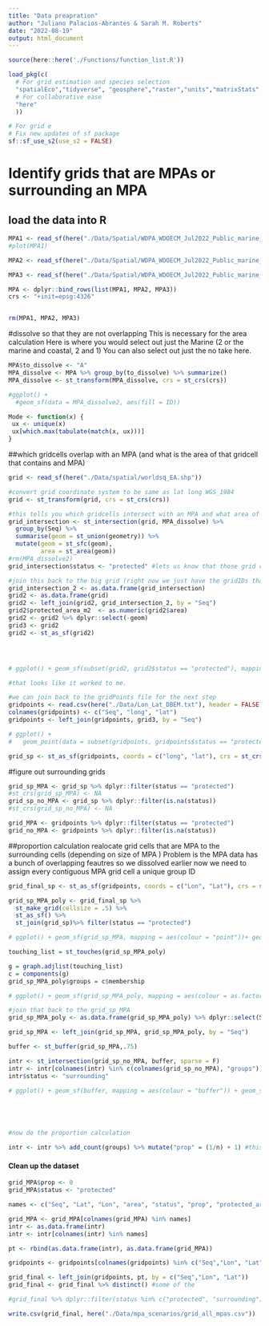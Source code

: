 ```yaml
---
title: "Data preapration"
author: "Juliano Palacios-Abrantes & Sarah M. Roberts"
date: "2022-08-19"
output: html_document
---
```


```r
source(here::here('./Functions/function_list.R'))

load_pkg(c(
  # For grid estimation and species selection
  "spatialEco","tidyverse", "geosphere","raster","units","matrixStats","sf","rmapshaper", "igraph",
  # For collaborative ease
  "here"
  ))

# For grid e
# Fix new updates of sf package
sf::sf_use_s2(use_s2 = FALSE)


```

# Identify grids that are MPAs or surrounding an MPA

## load the data into R 

```r
MPA1 <- read_sf(here("./Data/Spatial/WDPA_WDOECM_Jul2022_Public_marine_shp/WDPA_WDOECM_Jul2022_Public_marine_shp_0/WDPA_WDOECM_Jul2022_Public_marine_shp-polygons.shp"))
#plot(MPA1)

MPA2 <- read_sf(here("./Data/Spatial/WDPA_WDOECM_Jul2022_Public_marine_shp/WDPA_WDOECM_Jul2022_Public_marine_shp_1/WDPA_WDOECM_Jul2022_Public_marine_shp-polygons.shp"))

MPA3 <- read_sf(here("./Data/Spatial/WDPA_WDOECM_Jul2022_Public_marine_shp/WDPA_WDOECM_Jul2022_Public_marine_shp_2/WDPA_WDOECM_Jul2022_Public_marine_shp-polygons.shp"))

MPA <- dplyr::bind_rows(list(MPA1, MPA2, MPA3))
crs <- "+init=epsg:4326"


rm(MPA1, MPA2, MPA3)


```

#dissolve so that they are not overlapping 
This is necessary for the area calculation 
Here is where you would select out just the Marine (2 or the marine and coastal, 2 and 1)
You can also select out just the no take here. 
```r

MPA$to_dissolve <- "A"
MPA_dissolve <- MPA %>% group_by(to_dissolve) %>% summarize()
MPA_dissolve <- st_transform(MPA_dissolve, crs = st_crs(crs))

#ggplot() + 
  #geom_sf(data = MPA_dissolve2, aes(fill = ID))

Mode <- function(x) {
 ux <- unique(x)
 ux[which.max(tabulate(match(x, ux)))]
}

```

##which gridcells overlap with an MPA 
(and what is the area of that gridcell that contains and MPA)

```r
grid <- read_sf(here("./Data/spatial/worldsq_EA.shp"))

#convert grid coordinate system to be same as lat long WGS_1984
grid <- st_transform(grid, crs = st_crs(crs))

#this tells you which gridcells intersect with an MPA and what area of the gridcell is covered 
grid_intersection <- st_intersection(grid, MPA_dissolve) %>% 
  group_by(Seq) %>% 
  summarise(geom = st_union(geometry)) %>%
  mutate(geom = st_sfc(geom),
         area = st_area(geom))
#rm(MPA_dissolve2)
grid_intersection$status <- "protected" #lets us know that those grid cells have some level of MPA wiithin them 

#join this back to the big grid (right now we just have the gridIDs that are overlapping an MPA)
grid_intersection_2 <- as.data.frame(grid_intersection)
grid2 <- as.data.frame(grid)
grid2 <- left_join(grid2, grid_intersection_2, by = "Seq")
grid2$protected_area_m2  <- as.numeric(grid2$area)
grid2 <- grid2 %>% dplyr::select(-geom)
grid3 <- grid2
grid2 <- st_as_sf(grid2)




# ggplot() + geom_sf(subset(grid2, grid2$status == "protected"), mapping = aes(fill = protected_area_m2))+ geom_sf(grid_intersection, mapping = aes(colour = "red"))

#that looks like it worked to me. 

#we can join back to the gridPoints file for the next step 
gridpoints <- read.csv(here("./Data/Lon_Lat_DBEM.txt"), header = FALSE)
colnames(gridpoints) <- c("Seq", "long", "lat")
gridpoints <- left_join(gridpoints, grid3, by = "Seq")

# ggplot() +
#   geom_point(data = subset(gridpoints, gridpoints$status == "protected"), aes(x = Lon, y = Lat), size = .2, colour = "red") 

grid_sp <- st_as_sf(gridpoints, coords = c("long", "lat"), crs = st_crs(crs))

```

#figure out surrounding grids 
```r
grid_sp_MPA <- grid_sp %>% dplyr::filter(status == "protected")
#st_crs(grid_sp_MPA) <- NA
grid_sp_no_MPA <- grid_sp %>% dplyr::filter(is.na(status))
#st_crs(grid_sp_no_MPA) <- NA

grid_MPA <- gridpoints %>% dplyr::filter(status == "protected")
grid_no_MPA <- gridpoints %>% dplyr::filter(is.na(status))

```
##proportion calculation 
realocate grid cells that are MPA to the surrounding cells (depending on size of MPA )
Problem is the MPA data has a bunch of overlapping feautres so we dissolved earlier 
now we need to assign every contiguous MPA grid cell a unique group ID 
```r

grid_final_sp <- st_as_sf(gridpoints, coords = c("Lon", "Lat"), crs = st_crs(crs))

grid_sp_MPA_poly <- grid_final_sp %>% 
  st_make_grid(cellsize = .5) %>% 
  st_as_sf() %>% 
  st_join(grid_sp)%>% filter(status == "protected") 

# ggplot() + geom_sf(grid_sp_MPA, mapping = aes(colour = "point"))+ geom_sf(grid_sp_MPA_poly, mapping = aes(colour = "grid")) 

touching_list = st_touches(grid_sp_MPA_poly) 

g = graph.adjlist(touching_list)
c = components(g)
grid_sp_MPA_poly$groups = c$membership

# ggplot() + geom_sf(grid_sp_MPA_poly, mapping = aes(colour = as.factor(groups)))

#join that back to the grid_sp_MPA
grid_sp_MPA_poly <- as.data.frame(grid_sp_MPA_poly) %>% dplyr::select(Seq, groups)

grid_sp_MPA <- left_join(grid_sp_MPA, grid_sp_MPA_poly, by = "Seq")

buffer <- st_buffer(grid_sp_MPA,.75)

intr <- st_intersection(grid_sp_no_MPA, buffer, sparse = F)
intr <- intr[colnames(intr) %in% c(colnames(grid_sp_no_MPA), "groups")]
intr$status <- "surrounding"

# ggplot() + geom_sf(buffer, mapping = aes(colour = "buffer")) + geom_sf(subset(grid2, grid2$status == "protected"), mapping = aes(fill = protected_area_m2))+ geom_sf(grid_intersection, mapping = aes(colour = "MPA")) + geom_sf(intr, mapping = aes(colour = as.factor(groups)))





#now do the proportion calculation

intr <- intr %>% add_count(groups) %>% mutate("prop" = (1/n) + 1) #this is the gridcell with an MPA that they are closest to 


```


#### Clean up the dataset 

```r
grid_MPA$prop <- 0
grid_MPA$status <- "protected"

names <- c("Seq", "Lat", "Lon", "area", "status", "prop", "protected_area_m2")

grid_MPA <- grid_MPA[colnames(grid_MPA) %in% names]
intr <- as.data.frame(intr)
intr <- intr[colnames(intr) %in% names]

pt <- rbind(as.data.frame(intr), as.data.frame(grid_MPA))

gridpoints <- gridpoints[colnames(gridpoints) %in% c("Seq","Lon", "Lat")]

grid_final <- left_join(gridpoints, pt, by = c("Seq","Lon", "Lat"))
grid_final <- grid_final %>% distinct() #some of the 

#grid_final %>% dplyr::filter(status %in% c("protected", "surrounding")) %>% ggplot() + geom_point(aes(x = Lon, y = Lat, colour = as.factor(prop)))

write.csv(grid_final, here("./Data/mpa_scenarios/grid_all_mpas.csv"))
```

